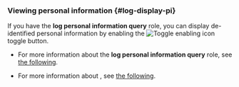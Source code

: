 ### Viewing personal information {#log-display-pi}

If you have the **log personal information query** role, you can display de-identified personal information by enabling the <Cmdname sid="BTN08818" className="uitext" /> ![Toggle enabling icon](/img/ic-toggle-on.svg) toggle button. 

<ImgLang img='log-display-pi.png' desc='Log Personal Information Display Toggle'/>

- For more information about the **log personal information query** role, see [the following](/project/project-structure#CNT08829).

- For more information about <Cmdname sid="TTL08814" className="uitext" />, see [the following](/log/log-setting#log-deidentification-of-personal-info). 
